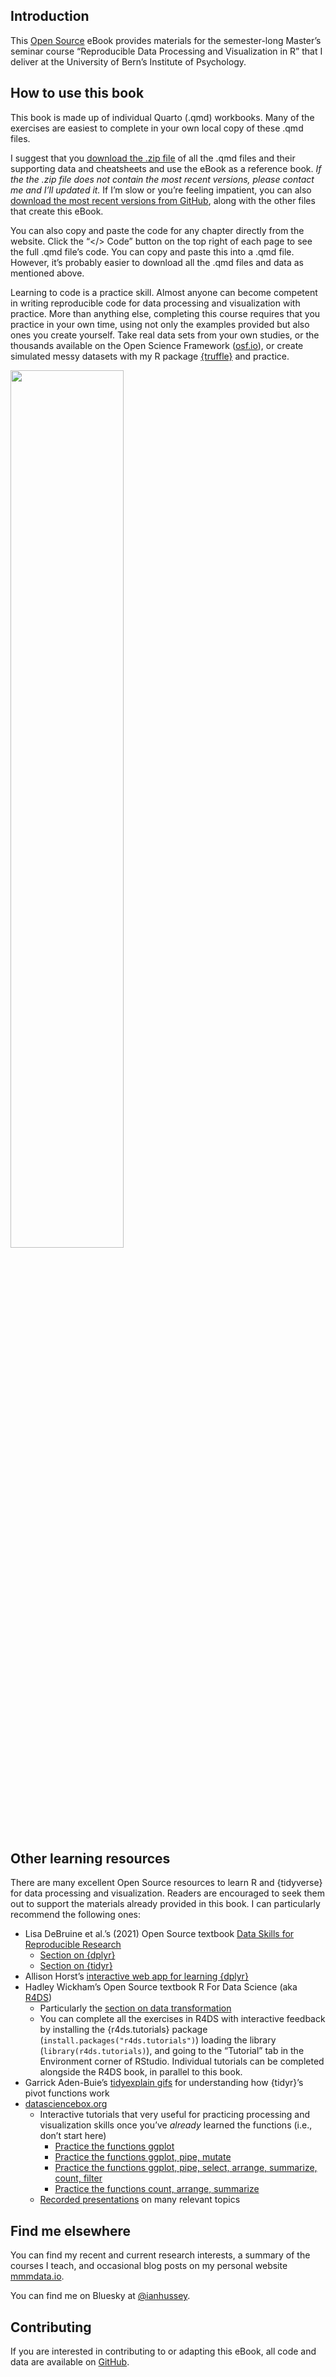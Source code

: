 ## Introduction {.unnumbered}

This [Open Source](chapters/license.qmd) eBook provides materials for the semester-long Master's seminar course "Reproducible Data Processing and Visualization in R" that I deliver at the University of Bern's Institute of Psychology.

## How to use this book

This book is made up of individual Quarto (.qmd) workbooks. Many of the exercises are easiest to complete in your own local copy of these .qmd files.

I suggest that you [download the .zip file](https://raw.githubusercontent.com/ianhussey/reproducible-data-processing-and-visualization-in-r/main/reproducible-data-processing-and-visualization-in-r.zip) of all the .qmd files and their supporting data and cheatsheets and use the eBook as a reference book. *If the the .zip file does not contain the most recent versions, please contact me and I'll updated it.* If I'm slow or you're feeling impatient, you can also [download the most recent versions from GitHub](https://github.com/ianhussey/reproducible-data-processing-and-visualization-in-r), along with the other files that create this eBook.

You can also copy and paste the code for any chapter directly from the website. Click the "\</\> Code" button on the top right of each page to see the full .qmd file's code. You can copy and paste this into a .qmd file. However, it's probably easier to download all the .qmd files and data as mentioned above.

Learning to code is a practice skill. Almost anyone can become competent in writing reproducible code for data processing and visualization with practice. More than anything else, completing this course requires that you practice in your own time, using not only the examples provided but also ones you create yourself. Take real data sets from your own studies, or the thousands available on the Open Science Framework ([osf.io](https://osf.io)), or create simulated messy datasets with my R package [{truffle}](https://github.com/ianhussey/truffle) and practice.

![](images/practice.png){.center width="60%"}

## Other learning resources

There are many excellent Open Source resources to learn R and {tidyverse} for data processing and visualization. Readers are encouraged to seek them out to support the materials already provided in this book. I can particularly recommend the following ones:

-   Lisa DeBruine et al.'s (2021) Open Source textbook [Data Skills for Reproducible Research](https://psyteachr.github.io/reprores-v3/)
    -   [Section on {dplyr}](https://psyteachr.github.io/reprores-v3/dplyr.html)
    -   [Section on {tidyr}](https://psyteachr.github.io/reprores-v3/tidyr.html)
-   Allison Horst's [interactive web app for learning {dplyr}](https://allisonhorst.shinyapps.io/dplyr-learnr/#section-welcome)
-   Hadley Wickham's Open Source textbook R For Data Science (aka [R4DS](https://r4ds.hadley.nz/))
    -   Particularly the [section on data transformation](https://r4ds.hadley.nz/data-transform)
    -   You can complete all the exercises in R4DS with interactive feedback by installing the {r4ds.tutorials} package (`install.packages("r4ds.tutorials")`) loading the library (`library(r4ds.tutorials)`), and going to the "Tutorial" tab in the Environment corner of RStudio. Individual tutorials can be completed alongside the R4DS book, in parallel to this book.
-   Garrick Aden-Buie's [tidyexplain gifs](https://github.com/gadenbuie/tidyexplain) for understanding how {tidyr}'s pivot functions work
-   [datasciencebox.org](https://datasciencebox.org)
    -   Interactive tutorials that very useful for practicing processing and visualization skills once you've *already* learned the functions (i.e., don't start here)
        -   [Practice the functions ggplot](https://minecr.shinyapps.io/dsbox-01-edibnb)
        -   [Practice the functions ggplot, pipe, mutate](https://minecr.shinyapps.io/dsbox-02-accidents)
        -   [Practice the functions ggplot, pipe, select, arrange, summarize, count, filter](https://minecr.shinyapps.io/dsbox-03-collegemajors)
        -   [Practice the functions count, arrange, summarize](https://minecr.shinyapps.io/dsbox-04-legosales)
    -   [Recorded presentations](https://datasciencebox.org/02-exploring-data) on many relevant topics

## Find me elsewhere

You can find my recent and current research interests, a summary of the courses I teach, and occasional blog posts on my personal website [mmmdata.io](https://mmmdata.io).

You can find me on Bluesky at [\@ianhussey](https://bsky.app/profile/ianhussey.mmmdata.io).

## Contributing

If you are interested in contributing to or adapting this eBook, all code and data are available on [GitHub](https://github.com/ianhussey/reproducible-data-processing-and-visualization-in-r).
